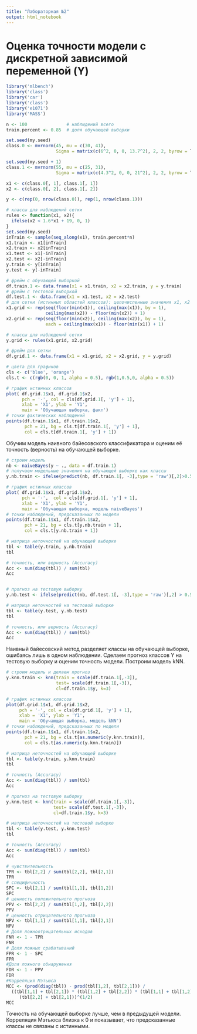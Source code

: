 ---
title: "Лабораторная №2"
output: html_notebook
---

# Оценка точности модели с дискретной зависимой переменной (Y)

```{r first-block}
library('mlbench')
library('class')
library('car')
library('class')
library('e1071')
library('MASS')

n <- 100               # наблюдений всего
train.percent <- 0.85  # доля обучающей выборки

set.seed(my.seed)
class.0 <- mvrnorm(45, mu = c(30, 41), 
                   Sigma = matrix(c(6^2, 0, 0, 13.7^2), 2, 2, byrow = T))

set.seed(my.seed + 1)
class.1 <- mvrnorm(55, mu = c(25, 31), 
                   Sigma = matrix(c(4.3^2, 0, 0, 21^2), 2, 2, byrow = T))

x1 <- c(class.0[, 1], class.1[, 1])
x2 <- c(class.0[, 2], class.1[, 2])

y <- c(rep(0, nrow(class.0)), rep(1, nrow(class.1)))

# классы для наблюдений сетки
rules <- function(x1, x2){
  ifelse(x2 < 1.6*x1 + 19, 0, 1)
}
set.seed(my.seed)
inTrain <- sample(seq_along(x1), train.percent*n)
x1.train <- x1[inTrain]
x2.train <- x2[inTrain]
x1.test <- x1[-inTrain]
x2.test <- x2[-inTrain]
y.train <- y[inTrain]
y.test <- y[-inTrain]

# фрейм с обучающей выборкой
df.train.1 <- data.frame(x1 = x1.train, x2 = x2.train, y = y.train)
# фрейм с тестовой выборкой
df.test.1 <- data.frame(x1 = x1.test, x2 = x2.test)
# для сетки (истинных областей классов): целочисленные значения x1, x2
x1.grid <- rep(seq(floor(min(x1)), ceiling(max(x1)), by = 1),
               ceiling(max(x2)) - floor(min(x2)) + 1)
x2.grid <- rep(seq(floor(min(x2)), ceiling(max(x2)), by = 1),
               each = ceiling(max(x1)) - floor(min(x1)) + 1)

# классы для наблюдений сетки
y.grid <- rules(x1.grid, x2.grid)

# фрейм для сетки
df.grid.1 <- data.frame(x1 = x1.grid, x2 = x2.grid, y = y.grid)

# цвета для графиков
cls <- c('blue', 'orange')
cls.t <- c(rgb(0, 0, 1, alpha = 0.5), rgb(1,0.5,0, alpha = 0.5))

# график истинных классов
plot( df.grid.1$x1, df.grid.1$x2,
      pch = '·', col = cls[df.grid.1[, 'y'] + 1],
      xlab = 'X1', ylab = 'Y1',
      main = 'Обучающая выборка, факт')
# точки фактических наблюдений
points(df.train.1$x1, df.train.1$x2, 
       pch = 21, bg = cls.t[df.train.1[, 'y'] + 1], 
       col = cls.t[df.train.1[, 'y'] + 1])

```
Обучим модель наивного байесовского классификатора и оценим её точность (верность) на обучающей выборке. 

```{r second-block}
# строим модель
nb <- naiveBayes(y ~ ., data = df.train.1)
# получаем модельные значения на обучающей выборке как классы
y.nb.train <- ifelse(predict(nb, df.train.1[, -3],type = 'raw')[,2]>0.5, 1,0) #останутся только x1 x2

# график истинных классов
plot( df.grid.1$x1, df.grid.1$x2,
      pch = '·',  col = cls[df.grid.1[, 'y'] + 1], 
      xlab = 'X1', ylab = 'Y1',
      main = 'Обучающая выборка, модель naiveBayes')
# точки наблюдений, предсказанных по модели
points(df.train.1$x1, df.train.1$x2,
       pch = 21, bg = cls.t[y.nb.train + 1], 
       col = cls.t[y.nb.train + 1])

# матрица неточностей на обучающей выборке
tbl <- table(y.train, y.nb.train)
tbl

# точность, или верность (Accuracy)
Acc <- sum(diag(tbl)) / sum(tbl)
Acc


# прогноз на тестовую выборку
y.nb.test <- ifelse(predict(nb, df.test.1[, -3],type = 'raw')[,2] > 0.5, 1,0)

# матрица неточностей на тестовой выборке
tbl <- table(y.test, y.nb.test)
tbl

# точность, или верность (Accuracy)
Acc <- sum(diag(tbl)) / sum(tbl)
Acc
```
Наивный байесовский метод разделяет классы на обучающей выборке, ошибаясь лишь в одном наблюдении.
Сделаем прогноз классов Y на тестовую выборку и оценим точность модели.
Построим модель kNN.
```{r third-block}
# строим модель и делаем прогноз
y.knn.train <- knn(train = scale(df.train.1[,-3]), 
                   test= scale(df.train.1[,-3]),
                   cl=df.train.1$y, k=3)

# график истинных классов
plot(df.grid.1$x1, df.grid.1$x2,
     pch = '·', col = cls[df.grid.1[, 'y'] + 1],
     xlab = 'X1', ylab = 'Y1',
     main = 'Обучающая выборка, модель kNN')
# точки наблюдений, предсказанных по модели
points(df.train.1$x1, df.train.1$x2,
       pch = 21, bg = cls.t[as.numeric(y.knn.train)], 
       col = cls.t[as.numeric(y.knn.train)])

# матрица неточностей на обучающей выборке
tbl <- table(y.train, y.knn.train)
tbl

# точность (Accuracy)
Acc <- sum(diag(tbl)) / sum(tbl)
Acc

# прогноз на тестовую выборку
y.knn.test <- knn(train = scale(df.train.1[,-3]), 
                  test= scale(df.test.1[,-3]),
                  cl=df.train.1$y, k=3)

# матрица неточностей на тестовой выборке
tbl <- table(y.test, y.knn.test)
tbl

# точность (Accuracy)
Acc <- sum(diag(tbl)) / sum(tbl)
Acc

# чувствительность
TPR <- tbl[2,2] / sum(tbl[2,2], tbl[2,1])
TPR
# специфичность
SPC <- tbl[2,1] / sum(tbl[1,1], tbl[1,2])
SPC
# ценность положительного прогноза
PPV <- tbl[2,2] / sum(tbl[1,2], tbl[2,2])
PPV
# ценность отрицательного прогноза
NPV <- tbl[1,1] / sum(tbl[1,1], tbl[2,1])
NPV
# Доля ложноотрицательных исходов
FNR <- 1 - TPR
FNR
# Доля ложных срабатываний
FPR <- 1 - SPC
FPR
#Доля ложного обнаружения 
FDR <- 1 - PPV
FDR
#Корреляция Мэтьюса
MCC <- (prod(diag(tbl)) - prod(tbl[1,2], tbl[2,1])) / 
  ((tbl[1,1] + tbl[2,1]) * (tbl[1,2] + tbl[2,2]) * (tbl[1,1] + tbl[1,2]) * 
     (tbl[2,2] + tbl[2,1]))^(1/2)
MCC

```
Точность на обучающей выборке лучше, чем в предыдущей модели.
Корреляция Мэтьюса близка к 0 и показывает, что предсказанные классы не связаны с истинными.